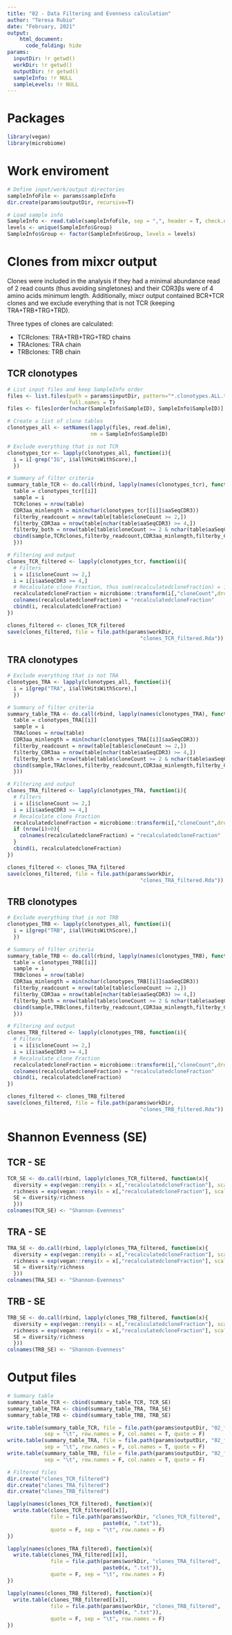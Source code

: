 ```yaml
---
title: "02 - Data Filtering and Evenness calculation"
author: "Teresa Rubio"
date: "February, 2021"
output:
    html_document:
      code_folding: hide
params:
  inputDir: !r getwd()
  workDir: !r getwd()
  outputDir: !r getwd()
  sampleInfo: !r NULL
  sampleLevels: !r NULL
---
```


# Packages
```r
library(vegan)
library(microbiome)
```

# Work enviroment
```r
# Define input/work/output directories
sampleInfoFile <- params$sampleInfo
dir.create(params$outputDir, recursive=T)

# Load sample info
SampleInfo <- read.table(sampleInfoFile, sep = ",", header = T, check.names = F)
levels <- unique(SampleInfo$Group)
SampleInfo$Group <- factor(SampleInfo$Group, levels = levels)
```

# Clones from mixcr output
Clones were included in the analysis if they had a minimal abundance read of 2 read counts (thus avoiding singletones) and their CDR3βs were of 4 amino acids minimum length. Additionally, mixcr output contained BCR+TCR clones and we exclude everything that is not TCR (keeping TRA+TRB+TRG+TRD).

Three types of clones are calculated:

* TCRclones: TRA+TRB+TRG+TRD chains
* TRAclones: TRA chain
* TRBclones: TRB chain

## TCR clonotypes
```r
# List input files and keep SampleInfo order
files <- list.files(path = params$inputDir, pattern="*.clonotypes.ALL.txt",
                    full.names = T)
files <- files[order(nchar(SampleInfo$SampleID), SampleInfo$SampleID)]

# Create a list of clone tables
clonotypes_all <- setNames(lapply(files, read.delim), 
                           nm = SampleInfo$SampleID)

# Exclude everything that is not TCR
clonotypes_tcr <- lapply(clonotypes_all, function(i){
  i = i[-grep("IG", i$allVHitsWithScore),]
  })

# Summary of filter criteria
summary_table_TCR <- do.call(rbind, lapply(names(clonotypes_tcr), function(i){
  table = clonotypes_tcr[[i]]
  sample = i
  TCRclones = nrow(table)
  CDR3aa_minlength = min(nchar(clonotypes_tcr[[i]]$aaSeqCDR3))
  filterby_readcount = nrow(table[table$cloneCount >= 2,])
  filterby_CDR3aa = nrow(table[nchar(table$aaSeqCDR3) >= 4,])
  filterby_both = nrow(table[table$cloneCount >= 2 & nchar(table$aaSeqCDR3) >= 4,])
  cbind(sample,TCRclones,filterby_readcount,CDR3aa_minlength,filterby_CDR3aa,filterby_both)
  }))

# Filtering and output
clones_TCR_filtered <- lapply(clonotypes_tcr, function(i){
  # Filters
  i = i[i$cloneCount >= 2,]
  i = i[i$aaSeqCDR3 >= 4,]
  # Recalculate clone Fraction, thus sum(recalculatedcloneFraction) = 1
  recalculatedcloneFraction = microbiome::transform(i[,"cloneCount",drop=F], "compositional")
  colnames(recalculatedcloneFraction) = "recalculatedcloneFraction"
  cbind(i, recalculatedcloneFraction)
})

clones_filtered <- clones_TCR_filtered
save(clones_filtered, file = file.path(params$workDir,
                                           "clones_TCR_filtered.Rda"))
```

## TRA clonotypes
```r
# Exclude everything that is not TRA
clonotypes_TRA <- lapply(clonotypes_all, function(i){
  i = i[grep("TRA", i$allVHitsWithScore),]
  })

# Summary of filter criteria
summary_table_TRA <- do.call(rbind, lapply(names(clonotypes_TRA), function(i){
  table = clonotypes_TRA[[i]]
  sample = i
  TRAclones = nrow(table)
  CDR3aa_minlength = min(nchar(clonotypes_TRA[[i]]$aaSeqCDR3))
  filterby_readcount = nrow(table[table$cloneCount >= 2,])
  filterby_CDR3aa = nrow(table[nchar(table$aaSeqCDR3) >= 4,])
  filterby_both = nrow(table[table$cloneCount >= 2 & nchar(table$aaSeqCDR3) >= 4,])
  cbind(sample,TRAclones,filterby_readcount,CDR3aa_minlength,filterby_CDR3aa,filterby_both)
  }))

# Filtering and output
clones_TRA_filtered <- lapply(clonotypes_TRA, function(i){
  # Filters
  i = i[i$cloneCount >= 2,]
  i = i[i$aaSeqCDR3 >= 4,]
  # Recalculate clone Fraction
  recalculatedcloneFraction = microbiome::transform(i[,"cloneCount",drop=F], "compositional")
  if (nrow(i)>0){
    colnames(recalculatedcloneFraction) = "recalculatedcloneFraction"
  }
  cbind(i, recalculatedcloneFraction)
})

clones_filtered <- clones_TRA_filtered
save(clones_filtered, file = file.path(params$workDir,
                                           "clones_TRA_filtered.Rda"))
```

## TRB clonotypes
```r
# Exclude everything that is not TRB
clonotypes_TRB <- lapply(clonotypes_all, function(i){
  i = i[grep("TRB", i$allVHitsWithScore),]
  })

# Summary of filter criteria
summary_table_TRB <- do.call(rbind, lapply(names(clonotypes_TRB), function(i){
  table = clonotypes_TRB[[i]]
  sample = i
  TRBclones = nrow(table)
  CDR3aa_minlength = min(nchar(clonotypes_TRB[[i]]$aaSeqCDR3))
  filterby_readcount = nrow(table[table$cloneCount >= 2,])
  filterby_CDR3aa = nrow(table[nchar(table$aaSeqCDR3) >= 4,])
  filterby_both = nrow(table[table$cloneCount >= 2 & nchar(table$aaSeqCDR3) >= 4,])
  cbind(sample,TRBclones,filterby_readcount,CDR3aa_minlength,filterby_CDR3aa,filterby_both)
  }))

# Filtering and output
clones_TRB_filtered <- lapply(clonotypes_TRB, function(i){
  # Filters
  i = i[i$cloneCount >= 2,]
  i = i[i$aaSeqCDR3 >= 4,]
  # Recalculate clone Fraction
  recalculatedcloneFraction = microbiome::transform(i[,"cloneCount",drop=F], "compositional")
  colnames(recalculatedcloneFraction) = "recalculatedcloneFraction"
  cbind(i, recalculatedcloneFraction)
})

clones_filtered <- clones_TRB_filtered
save(clones_filtered, file = file.path(params$workDir,
                                           "clones_TRB_filtered.Rda"))
```


# Shannon Evenness (SE)
## TCR - SE
```r
TCR_SE <- do.call(rbind, lapply(clones_TCR_filtered, function(x){
  diversity = exp(vegan::renyi(x = x[,"recalculatedcloneFraction"], scales = 1))
  richness = exp(vegan::renyi(x = x[,"recalculatedcloneFraction"], scales = 0))
  SE = diversity/richness
  }))
colnames(TCR_SE) <- "Shannon-Evenness"
```

## TRA - SE
```r
TRA_SE <- do.call(rbind, lapply(clones_TRA_filtered, function(x){
  diversity = exp(vegan::renyi(x = x[,"recalculatedcloneFraction"], scales = 1))
  richness = exp(vegan::renyi(x = x[,"recalculatedcloneFraction"], scales = 0))
  SE = diversity/richness
  }))
colnames(TRA_SE) <- "Shannon-Evenness"
```

## TRB - SE
```r
TRB_SE <- do.call(rbind, lapply(clones_TRB_filtered, function(x){
  diversity = exp(vegan::renyi(x = x[,"recalculatedcloneFraction"], scales = 1))
  richness = exp(vegan::renyi(x = x[,"recalculatedcloneFraction"], scales = 0))
  SE = diversity/richness
  }))
colnames(TRB_SE) <- "Shannon-Evenness"
```

# Output files
```r
# Summary table
summary_table_TCR <- cbind(summary_table_TCR, TCR_SE)
summary_table_TRA <- cbind(summary_table_TRA, TRA_SE)
summary_table_TRB <- cbind(summary_table_TRB, TRB_SE)

write.table(summary_table_TCR, file = file.path(params$outputDir, "02_filtering-evenness_summarytable_TCR.csv"),
            sep = "\t", row.names = F, col.names = T, quote = F)
write.table(summary_table_TRA, file = file.path(params$outputDir, "02_filtering-evenness_summarytable_TRA.csv"),
            sep = "\t", row.names = F, col.names = T, quote = F)
write.table(summary_table_TRB, file = file.path(params$outputDir, "02_filtering-evenness_summarytable_TRB.csv"),
            sep = "\t", row.names = F, col.names = T, quote = F)

# Filtered files
dir.create("clones_TCR_filtered")
dir.create("clones_TRA_filtered")
dir.create("clones_TRB_filtered")

lapply(names(clones_TCR_filtered), function(x){
  write.table(clones_TCR_filtered[[x]],
              file = file.path(params$workDir, "clones_TCR_filtered", 
                               paste0(x, ".txt")),
              quote = F, sep = "\t", row.names = F)
})

lapply(names(clones_TRA_filtered), function(x){
  write.table(clones_TRA_filtered[[x]],
              file = file.path(params$workDir, "clones_TRA_filtered", 
                               paste0(x, ".txt")),
              quote = F, sep = "\t", row.names = F)
})

lapply(names(clones_TRB_filtered), function(x){
  write.table(clones_TRB_filtered[[x]],
              file = file.path(params$workDir, "clones_TRB_filtered", 
                               paste0(x, ".txt")),
              quote = F, sep = "\t", row.names = F)
})
```
